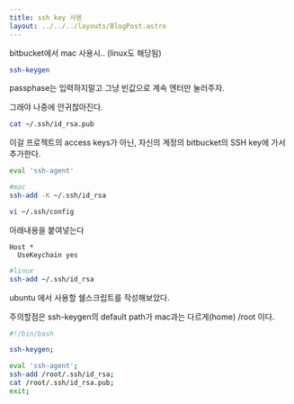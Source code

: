 ```yaml
---
title: ssh key 사용
layout: ../../../layouts/BlogPost.astro
---
```


bitbucket에서 mac 사용시.. \(linux도 해당됨\)

```bash
ssh-keygen
```

passphase는 입력하지말고 그냥 빈값으로 계속 엔터만 눌러주자.

그래야 나중에 안귀찮아진다.

```bash
cat ~/.ssh/id_rsa.pub
```

이걸 프로젝트의 access keys가 아닌, 자신의 계정의 bitbucket의 SSH key에 가서 추가한다.

```bash
eval 'ssh-agent'
```

```bash
#mac
ssh-add -K ~/.ssh/id_rsa

vi ~/.ssh/config
```

아래내용을 붙여넣는다

```
Host *
  UseKeychain yes
```

```bash
#linux
ssh-add ~/.ssh/id_rsa
```

ubuntu 에서 사용할 쉘스크립트를 작성해보았다.

주의할점은 ssh-keygen의 default path가 mac과는 다르게\(home\) /root 이다.

```bash
#!/bin/bash

ssh-keygen;

eval 'ssh-agent';
ssh-add /root/.ssh/id_rsa;
cat /root/.ssh/id_rsa.pub;
exit;
```





